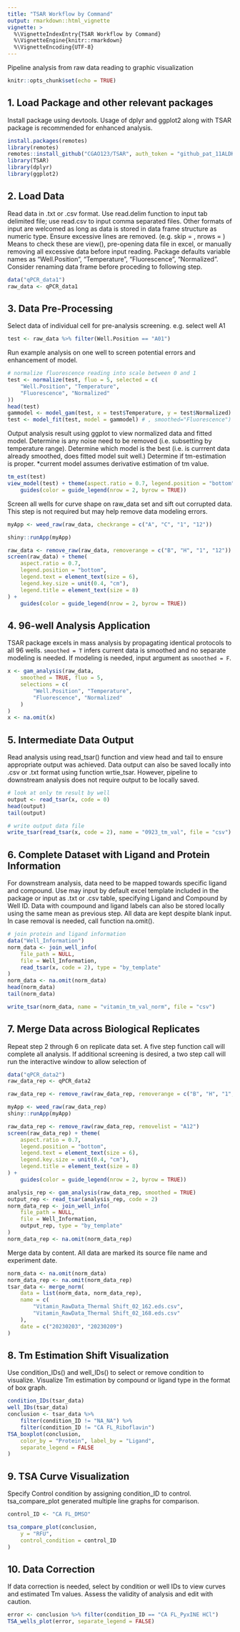 ```yaml
---
title: "TSAR Workflow by Command"
output: rmarkdown::html_vignette
vignette: >
  %\VignetteIndexEntry{TSAR Workflow by Command}
  %\VignetteEngine{knitr::rmarkdown}
  %\VignetteEncoding{UTF-8}
---
```


Pipeline analysis from raw data reading to graphic visualization

```r
knitr::opts_chunk$set(echo = TRUE)
```

## 1. Load Package and other relevant packages

Install package using devtools. Usage of dplyr and ggplot2 along with TSAR package is recommended for enhanced analysis.

```r
install.packages(remotes)
library(remotes)
remotes::install_github("CGAO123/TSAR", auth_token = "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")
library(TSAR)
library(dplyr)
library(ggplot2)
```

## 2. Load Data

Read data in .txt or .csv format. Use read.delim function to input tab delimited file; use read.csv to input comma separated files. Other formats of input are welcomed as long as data is stored in data frame structure as numeric type. Ensure excessive lines are removed. (e.g. skip = , nrows = ) Means to check these are view(), pre-opening data file in excel, or manually removing all excessive data before input reading. Package defaults variable names as "Well.Position", "Temperature", "Fluorescence", "Normalized". Consider renaming data frame before proceding to following step.

```r
data("qPCR_data1")
raw_data <- qPCR_data1
```

## 3. Data Pre-Processing

Select data of individual cell for pre-analysis screening. e.g. select well A1

```r
test <- raw_data %>% filter(Well.Position == "A01")
```

Run example analysis on one well to screen potential errors and enhancement of model.

```r
# normalize fluorescence reading into scale between 0 and 1
test <- normalize(test, fluo = 5, selected = c(
    "Well.Position", "Temperature",
    "Fluorescence", "Normalized"
))
head(test)
gammodel <- model_gam(test, x = test$Temperature, y = test$Normalized)
test <- model_fit(test, model = gammodel) # , smoothed="Fluorescence")
```

Output analysis result using ggplot to view normalized data and fitted model. Determine is any noise need to be removed (i.e. subsetting by temperature range). Determine which model is the best (i.e. is currrent data already smoothed, does fitted model suit well.) Determine if tm-estimation is proper. \*current model assumes derivative estimation of tm value.

```r
tm_est(test)
view_model(test) + theme(aspect.ratio = 0.7, legend.position = "bottom") +
    guides(color = guide_legend(nrow = 2, byrow = TRUE))
```

Screen all wells for curve shape on raw_data set and sift out corrupted data. This step is not required but may help remove data modeling errors.

```r
myApp <- weed_raw(raw_data, checkrange = c("A", "C", "1", "12"))
```
```r
shiny::runApp(myApp)
```
```r
raw_data <- remove_raw(raw_data, removerange = c("B", "H", "1", "12"))
screen(raw_data) + theme(
    aspect.ratio = 0.7,
    legend.position = "bottom",
    legend.text = element_text(size = 6),
    legend.key.size = unit(0.4, "cm"),
    legend.title = element_text(size = 8)
) +
    guides(color = guide_legend(nrow = 2, byrow = TRUE))
```

## 4. 96-well Analysis Application

TSAR package excels in mass analysis by propagating identical protocols to all 96 wells. `smoothed = T` infers current data is smoothed and no separate modeling is needed. If modeling is needed, input argument as `smoothed = F`.

```r
x <- gam_analysis(raw_data,
    smoothed = TRUE, fluo = 5,
    selections = c(
        "Well.Position", "Temperature",
        "Fluorescence", "Normalized"
    )
)
x <- na.omit(x)
```

## 5. Intermediate Data Output

Read analysis using read_tsar() function and view head and tail to ensure appropriate output was achieved. Data output can also be saved locally into .csv or .txt format using function wrtie_tsar. However, pipeline to downstream analysis does not require output to be locally saved.

```r
# look at only tm result by well
output <- read_tsar(x, code = 0)
head(output)
tail(output)
```

```r
# write output data file
write_tsar(read_tsar(x, code = 2), name = "0923_tm_val", file = "csv")
```

## 6. Complete Dataset with Ligand and Protein Information

For downstream analysis, data need to be mapped towards specific ligand and compound. Use may input by default excel template included in the package or input as .txt or .csv table, specifying Ligand and Compound by Well ID. Data with coumpound and ligand labels can also be stored locally using the same mean as previous step. All data are kept despite blank input. In case removal is needed, call function na.omit().

```r
# join protein and ligand information
data("Well_Information")
norm_data <- join_well_info(
    file_path = NULL,
    file = Well_Information,
    read_tsar(x, code = 2), type = "by_template"
)
norm_data <- na.omit(norm_data)
head(norm_data)
tail(norm_data)
```

```r
write_tsar(norm_data, name = "vitamin_tm_val_norm", file = "csv")
```

## 7. Merge Data across Biological Replicates

Repeat step 2 through 6 on replicate data set. A five step function call will 
complete all analysis. If additional screening is desired, a two step call will 
run the interactive window to allow selection of

```r
data("qPCR_data2")
raw_data_rep <- qPCR_data2

raw_data_rep <- remove_raw(raw_data_rep, removerange = c("B", "H", "1", "12"))
```
```r
myApp <- weed_raw(raw_data_rep)
shiny::runApp(myApp)
```
```r
raw_data_rep <- remove_raw(raw_data_rep, removelist = "A12")
screen(raw_data_rep) + theme(
    aspect.ratio = 0.7,
    legend.position = "bottom",
    legend.text = element_text(size = 6),
    legend.key.size = unit(0.4, "cm"),
    legend.title = element_text(size = 8)
) +
    guides(color = guide_legend(nrow = 2, byrow = TRUE))

analysis_rep <- gam_analysis(raw_data_rep, smoothed = TRUE)
output_rep <- read_tsar(analysis_rep, code = 2)
norm_data_rep <- join_well_info(
    file_path = NULL,
    file = Well_Information,
    output_rep, type = "by_template"
)
norm_data_rep <- na.omit(norm_data_rep)
```

Merge data by content. All data are marked its source file name and experiment 
date.

```r
norm_data <- na.omit(norm_data)
norm_data_rep <- na.omit(norm_data_rep)
tsar_data <- merge_norm(
    data = list(norm_data, norm_data_rep),
    name = c(
        "Vitamin_RawData_Thermal Shift_02_162.eds.csv",
        "Vitamin_RawData_Thermal Shift_02_168.eds.csv"
    ),
    date = c("20230203", "20230209")
)
```

## 8. Tm Estimation Shift Visualization

Use condition_IDs() and well_IDs() to select or remove condition to visualize. 
Visualize Tm estimation by compound or ligand type in the format of box graph.

```r
condition_IDs(tsar_data)
well_IDs(tsar_data)
conclusion <- tsar_data %>%
    filter(condition_ID != "NA_NA") %>%
    filter(condition_ID != "CA FL_Riboflavin")
TSA_boxplot(conclusion,
    color_by = "Protein", label_by = "Ligand",
    separate_legend = FALSE
)
```

## 9. TSA Curve Visualization

Specify Control condition by assigning condition_ID to control. 
tsa_compare_plot generated multiple line graphs for comparison.

```r
control_ID <- "CA FL_DMSO"

tsa_compare_plot(conclusion,
    y = "RFU",
    control_condition = control_ID
)
```

## 10. Data Correction

If data correction is needed, select by condition or well IDs to view curves 
and estimated Tm values. Assess the validity of analysis and edit with caution.
```r
error <- conclusion %>% filter(condition_ID == "CA FL_PyxINE HCl")
TSA_wells_plot(error, separate_legend = FALSE)
```
